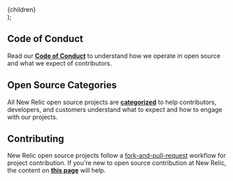 
  <Layout hasHeaderBg>
    <SEO title="New Relic Open Source Standards" />
    <PageHeading
      title="New Relic Open Source Standards"
      subheader="Guidance for how we implement New Relic core values in open source"
      hasSeparator
    />
    <div className="primary-content">
      <main>{children}</main>
    </div>
  </Layout>
);

## Code of Conduct

Read our [**Code of Conduct**](/code-of-conduct) to understand how we operate in open source and what we expect of contributors.

## Open Source Categories

All New Relic open source projects are [**categorized**](/oss-category) to help contributors, developers, and customers understand what to expect and how to engage with our projects.

## Contributing

New Relic open source projects follow a [fork-and-pull-request](https://gist.github.com/tangollama/5d9d63fef0ed4498fb5fbb057bb5983d) workflow for project contribution. If you're new to open source contribution at New Relic, the content on [**this page**](/contributing) will help.